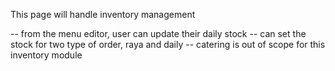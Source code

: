 This page will handle inventory management

-- from the menu editor, user can update their daily stock
-- can set the stock for two type of order, raya and daily
-- catering is out of scope for this inventory module
